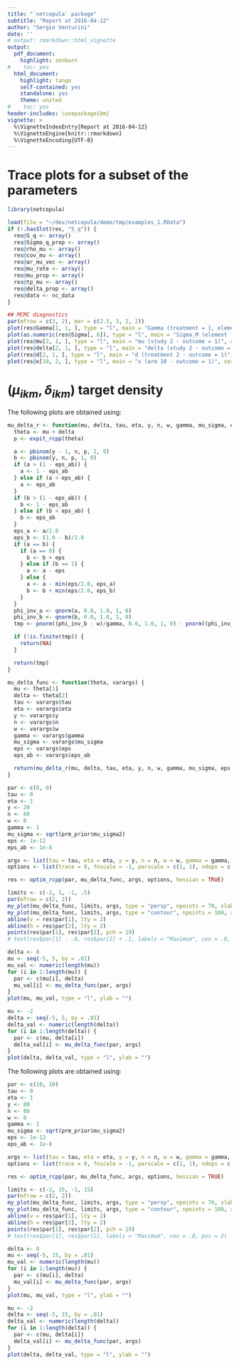 ```yaml
---
title: "`netcopula` package"
subtitle: "Report at 2016-04-12"
author: "Sergio Venturini"
date: ''
# output: rmarkdown::html_vignette
output:
  pdf_document:
    highlight: zenburn
#    toc: yes
  html_document:
    highlight: tango
    self-contained: yes
    standalone: yes
    theme: united
#    toc: yes
header-includes: \usepackage{bm}
vignette: >
  %\VignetteIndexEntry{Report at 2016-04-12}
  %\VignetteEngine{knitr::rmarkdown}
  %\VignetteEncoding{UTF-8}
---
```


# Trace plots for a subset of the parameters

```r
library(netcopula)

load(file = "~/dev/netcopula/demo/tmp/examples_1.RData")
if (!.hasSlot(res, "S_q")) {
  res@S_q <- array()
  res@Sigma_q_prop <- array()
  res@rho_mu <- array()
  res@cov_mu <- array()
  res@ar_mu_vec <- array()
  res@mu_rate <- array()
  res@mu_prop <- array()
  res@tp_mu <- array()
  res@delta_prop <- array()
  res@data <- nc_data
}

## MCMC diagnostics
par(mfrow = c(3, 2), mar = c(2.5, 3, 2, 2))
plot(res@Gamma[1, 1, ], type = "l", main = "Gamma (treatment = 1, element [2, 1])", cex.main = 1.5)
plot(as.numeric(res@Sigma[, 6]), type = "l", main = "Sigma_M (element [3,3])", cex.main = 1.5)
plot(res@mu[2, 1, ], type = "l", main = "mu (study 2 - outcome = 1)", cex.main = 1.5)
plot(res@delta[2, 1, ], type = "l", main = "delta (study 2 - outcome = 1)", cex.main = 1.5)
plot(res@d[2, 1, ], type = "l", main = "d (treatment 2 - outcome = 1)", cex.main = 1.5)
plot(res@x[10, 2, ], type = "l", main = "x (arm 10 - outcome = 1)", cex.main = 1.5)
```

\newpage

# $(\mu_{ikm}, \delta_{ikm})$ target density

The following plots are obtained using:
\begin{itemize}
\item $\tau_{ikm} = 0$
\item $\eta_{ikm} = 1$
\item $y_{ikm} = 20$
\item $n_{ikm} = 80$
\item $\omega_{ikm} = 0$
\item $\gamma_{ikm} = 1$
\item $\mu_{\sigma} = \sqrt{10^3}$
\item $\varepsilon = 1E-12$
\end{itemize}

```r
mu_delta_r <- function(mu, delta, tau, eta, y, n, w, gamma, mu_sigma, eps, eps_ab) {
  theta <- mu + delta
  p <- expit_rcpp(theta)

  a <- pbinom(y - 1, n, p, 1, 0)
  b <- pbinom(y, n, p, 1, 0)
  if (a > (1 - eps_ab)) {
    a <- 1 - eps_ab
  } else if (a < eps_ab) {
    a <- eps_ab
  }
  if (b > (1 - eps_ab)) {
    b <- 1 - eps_ab
  } else if (b < eps_ab) {
    b <- eps_ab
  }
  eps_a <- a/2.0
  eps_b <- (1.0 - b)/2.0
  if (a == b) {
    if (a == 0) {
      b <- b + eps
    } else if (b == 1) {
      a <- a - eps
    } else {
      a <- a - min(eps/2.0, eps_a)
      b <- b + min(eps/2.0, eps_b)
    }
  }
  phi_inv_a <- qnorm(a, 0.0, 1.0, 1, 0)
  phi_inv_b <- qnorm(b, 0.0, 1.0, 1, 0)
  tmp <- pnorm((phi_inv_b - w)/gamma, 0.0, 1.0, 1, 0) - pnorm((phi_inv_a - w)/gamma, 0.0, 1.0, 1, 0)

  if (!is.finite(tmp)) {
    return(NA)
  }

  return(tmp)
}

mu_delta_func <- function(theta, varargs) {
  mu <- theta[1]
  delta <- theta[2]
  tau <- varargs$tau
  eta <- varargs$eta
  y <- varargs$y
  n <- varargs$n
  w <- varargs$w
  gamma <- varargs$gamma
  mu_sigma <- varargs$mu_sigma
  eps <- varargs$eps
  eps_ab <- varargs$eps_ab

  return(mu_delta_r(mu, delta, tau, eta, y, n, w, gamma, mu_sigma, eps, eps_ab))
}

par <- c(0, 0)
tau <- 0
eta <- 1
y <- 20
n <- 80
w <- 0
gamma <- 1
mu_sigma <- sqrt(prm_prior$mu_sigma2)
eps <- 1e-12
eps_ab <- 1e-8

args <- list(tau = tau, eta = eta, y = y, n = n, w = w, gamma = gamma, mu_sigma = mu_sigma, eps = eps, eps_ab = eps_ab)
options <- list(trace = 0, fnscale = -1, parscale = c(1, 1), ndeps = c(0.001, 0.001), maxit = 500, abstol = -Inf, reltol = sqrt(.Machine$double.eps), alpha = 1, beta = 0.5, gamma = 2)

res <- optim_rcpp(par, mu_delta_func, args, options, hessian = TRUE)

limits <- c(-2, 1, -1, .5)
par(mfrow = c(2, 2))
my_plot(mu_delta_func, limits, args, type = "persp", npoints = 70, xlab = "mu", ylab = "delta", theta = 10, phi = 20, main = "3D plot", cex.main = 1.5)
my_plot(mu_delta_func, limits, args, type = "contour", npoints = 100, xlab = "mu", ylab = "delta", nlevels = 10, main = "Contour plot", cex.main = 1.5)
abline(v = res$par[1], lty = 2)
abline(h = res$par[2], lty = 2)
points(res$par[1], res$par[2], pch = 19)
# text(res$par[1] - .6, res$par[2] + .1, labels = "Maximum", cex = .8, pos = 2)

delta <- 0
mu <- seq(-5, 5, by = .01)
mu_val <- numeric(length(mu))
for (i in 1:length(mu)) {
  par <- c(mu[i], delta)
  mu_val[i] <- mu_delta_func(par, args)
}
plot(mu, mu_val, type = "l", ylab = "")

mu <- -2
delta <- seq(-5, 5, by = .01)
delta_val <- numeric(length(delta))
for (i in 1:length(delta)) {
  par <- c(mu, delta[i])
  delta_val[i] <- mu_delta_func(par, args)
}
plot(delta, delta_val, type = "l", ylab = "")
```

\newpage

The following plots are obtained using:
\begin{itemize}
\item $\tau_{ikm} = 0$
\item $\eta_{ikm} = 1$
\item $y = 80$ (in the previous plots this was $20$)
\item $n_{ikm} = 80$
\item $\omega_{ikm} = 0$
\item $\gamma_{ikm} = 1$
\item $\mu_{\sigma} = \sqrt{10^3}$
\item $\varepsilon = 1E-12$
\end{itemize}

```r
par <- c(10, 10)
tau <- 0
eta <- 1
y <- 80
n <- 80
w <- 0
gamma <- 1
mu_sigma <- sqrt(prm_prior$mu_sigma2)
eps <- 1e-12
eps_ab <- 1e-8

args <- list(tau = tau, eta = eta, y = y, n = n, w = w, gamma = gamma, mu_sigma = mu_sigma, eps = eps, eps_ab = eps_ab)
options <- list(trace = 0, fnscale = -1, parscale = c(1, 1), ndeps = c(0.001, 0.001), maxit = 500, abstol = -Inf, reltol = sqrt(.Machine$double.eps), alpha = 1, beta = 0.5, gamma = 2)

res <- optim_rcpp(par, mu_delta_func, args, options, hessian = TRUE)

limits <- c(-2, 15, -1, 15)
par(mfrow = c(2, 2))
my_plot(mu_delta_func, limits, args, type = "persp", npoints = 70, xlab = "mu", ylab = "delta", theta = 10, phi = 20, main = "3D plot", cex.main = 1.5)
my_plot(mu_delta_func, limits, args, type = "contour", npoints = 100, xlab = "mu", ylab = "delta", nlevels = 10, main = "Contour plot", cex.main = 1.5)
abline(v = res$par[1], lty = 2)
abline(h = res$par[2], lty = 2)
points(res$par[1], res$par[2], pch = 19)
# text(res$par[1], res$par[2], labels = "Maximum", cex = .8, pos = 2)

delta <- 0
mu <- seq(-5, 15, by = .01)
mu_val <- numeric(length(mu))
for (i in 1:length(mu)) {
  par <- c(mu[i], delta)
  mu_val[i] <- mu_delta_func(par, args)
}
plot(mu, mu_val, type = "l", ylab = "")

mu <- -2
delta <- seq(-5, 15, by = .01)
delta_val <- numeric(length(delta))
for (i in 1:length(delta)) {
  par <- c(mu, delta[i])
  delta_val[i] <- mu_delta_func(par, args)
}
plot(delta, delta_val, type = "l", ylab = "")
```
